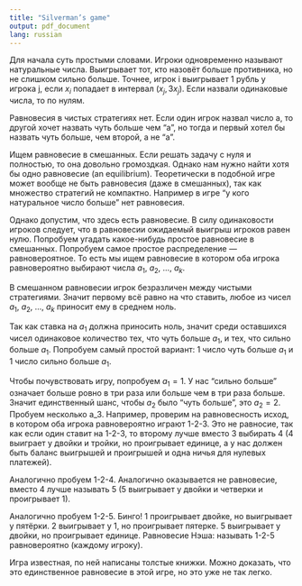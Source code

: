 ```yaml
---
title: "Silverman’s game"
output: pdf_document
lang: russian
---
```



Для начала суть простыми словами. Игроки одновременно называют натуральные числа. Выигрывает тот, кто назовёт больше противника, но не слишком сильно больше. Точнее, игрок i выигрывает 1 рубль у игрока j, если $x_i$ попадает в интервал $(x_j, 3x_j)$. Если назвали одинаковые числа, то по нулям.

Равновесия в чистых стратегиях нет. Если один игрок назвал число a, то другой хочет назвать чуть больше чем "а", но тогда и первый хотел бы назвать чуть больше, чем второй, а не "а".

Ищем равновесие в смешанных. Если решать задачу с нуля и полностью, то она довольно громоздкая. Однако нам нужно найти хотя бы одно равновесие (an equilibrium). Теоретически в подобной игре может вообще не быть равновесия (даже в смешанных), так как множество стратегий не компактно.  Например в игре "у кого натуральное число больше" нет равновесия. 

Однако допустим, что здесь есть равновесие. В силу одинаковости игроков следует, что в равновесии ожидаемый выигрыш игроков равен нулю. Попробуем угадать какое-нибудь простое равновесие в смешанных. Попробуем самое простое распределение --- равновероятное. То есть мы ищем равновесие в котором оба игрока равновероятно выбирают числа $a_1$, $a_2$, ..., $a_k$.

В смешанном равновесии игрок безразличен между чистыми стратегиями. Значит первому всё равно на что ставить, любое из чисел $a_1$, $a_2$, ..., $a_k$ приносит ему в среднем ноль. 

Так как ставка на $a_1$ должна приносить ноль, значит среди оставшихся чисел одинаковое количество тех, что чуть больше $a_1$, и тех, что сильно больше $a_1$. Попробуем самый простой вариант: 1 число чуть больше $a_1$ и 1 число сильно больше $a_1$. 

Чтобы почувствовать игру, попробуем $a_1=1$. У нас "сильно больше" означает больше ровно в три раза или больше чем в три раза больше. Значит единственный шанс, чтобы $a_2$ было "чуть больше", это $a_2=2$.
Пробуем несколько a_3. Например, проверим на равновесность исход, в котором оба игрока равновероятно играют 1-2-3. Это не равносие, так как если один ставит на 1-2-3, то второму лучше вместо 3 выбирать 4 (4 выиграет у двойки и тройки, но проигрывает единице, а у нас должен быть баланс выигрышей и проигрышей и одна ничья для нулевых платежей).

Аналогично пробуем  1-2-4. Аналогично оказывается не равновесие, вместо 4 лучше называть 5 (5 выигрывает у двойки и четверки и проигрывает 1).

Аналогично пробуем 1-2-5. Бинго! 1 проигрывает двойке, но выигрывает у пятёрки. 2 выигрывает у 1, но проигрывает пятерке. 5 выигрывает у двойки, но проигрывает единице. Равновесие Нэша: называть 1-2-5 равновероятно (каждому игроку).

Игра известная, по ней написаны толстые книжки. Можно доказать, что это единственное равновесие в этой игре, но это уже не так легко.


